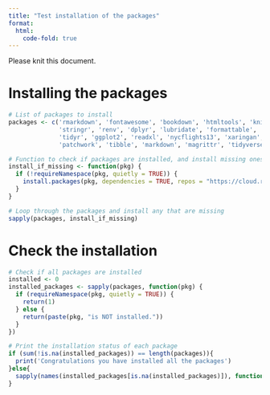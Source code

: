 ```yaml
---
title: "Test installation of the packages"
format: 
  html:
    code-fold: true 
---
```


Please knit this document. 

# Installing the packages 

```r
# List of packages to install
packages <- c('rmarkdown', 'fontawesome', 'bookdown', 'htmltools', 'knitr', 'leaflet', 'yaml', 
              'stringr', 'renv', 'dplyr', 'lubridate', 'formattable', 'kableExtra', 
              'tidyr', 'ggplot2', 'readxl', 'nycflights13', 'xaringan', 'vcd', 
              'patchwork', 'tibble', 'markdown', 'magrittr', 'tidyverse')

# Function to check if packages are installed, and install missing ones
install_if_missing <- function(pkg) {
  if (!requireNamespace(pkg, quietly = TRUE)) {
    install.packages(pkg, dependencies = TRUE, repos = "https://cloud.r-project.org")
  }
}

# Loop through the packages and install any that are missing
sapply(packages, install_if_missing)
```

# Check the installation 
```r
# Check if all packages are installed
installed <- 0
installed_packages <- sapply(packages, function(pkg) {
  if (requireNamespace(pkg, quietly = TRUE)) {
    return(1)
  } else {
    return(paste(pkg, "is NOT installed."))
  }
})

# Print the installation status of each package
if (sum(!is.na(installed_packages)) == length(packages)){
  print('Congratulations you have installed all the packages')
}else{
  sapply(names(installed_packages[is.na(installed_packages)]), function(pkg){print(paste0('Package ', pkg, ' is not installed'))})
}
```

